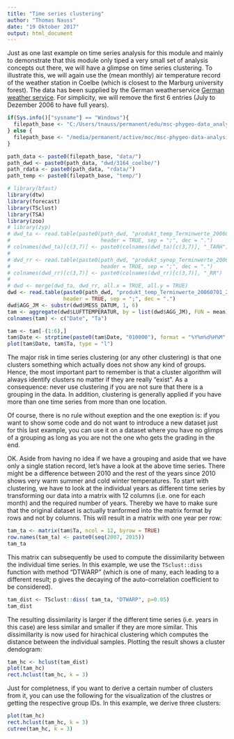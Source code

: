```yaml
---
title: "Time series clustering"
author: "Thomas Nauss"
date: "19 Oktober 2017"
output: html_document
---
```

Just as one last example on time series analysis for this module and mainly to demonstrate that this module only tiped a very small set of analysis concepts out there, we will have a glimpse on time series clustering. To illustrate this, we will again use the (mean monthly) air temperature record of the weather station in Coelbe (which is closest to the Marburg university forest). The data has been supplied by the German weatherservice [German weather service](ftp://ftp-cdc.dwd.de/pub/CDC/observations_germany/). For simplicity, we will remove the first 6 entries (July to Dezember 2006 to have full years).
```r
if(Sys.info()["sysname"] == "Windows"){
  filepath_base <- "C:/Users/tnauss/permanent/edu/msc-phygeo-data_analysis/"
} else {
  filepath_base <- "/media/permanent/active/moc/msc-phygeo-data-analysis/"
}

path_data <- paste0(filepath_base, "data/")
path_dwd <- paste0(path_data, "dwd/3164_coelbe/")
path_rdata <- paste0(path_data, "rdata/")
path_temp <- paste0(filepath_base, "temp/")

# library(bfast)
library(dtw)
library(forecast)
library(TSclust)
library(TSA)
library(zoo)
# library(zyp)
# dwd_ta <- read.table(paste0(path_dwd, "produkt_temp_Terminwerte_20060701_20151231_03164.txt"),
#                             header = TRUE, sep = ";", dec = ".")
# colnames(dwd_ta)[c(3,7)] <- paste0(colnames(dwd_ta)[c(3,7)], "_TARH")
# 
# dwd_rr <- read.table(paste0(path_dwd, "produkt_synop_Terminwerte_20060701_20151231_03164.txt"),
#                             header = TRUE, sep = ";", dec = ".")
# colnames(dwd_rr)[c(3,7)] <- paste0(colnames(dwd_rr)[c(3,7)], "_RR")
# 
# dwd <- merge(dwd_ta, dwd_rr, all.x = TRUE, all.y = TRUE)
dwd <- read.table(paste0(path_dwd, "produkt_temp_Terminwerte_20060701_20151231_03164.txt"),
                  header = TRUE, sep = ";", dec = ".")
dwd$AGG_JM <- substr(dwd$MESS_DATUM, 1, 6)
tam <- aggregate(dwd$LUFTTEMPERATUR, by = list(dwd$AGG_JM), FUN = mean)
colnames(tam) <- c("Date", "Ta")
```

```r
tam <- tam[-(1:6),]
tam$Date <- strptime(paste0(tam$Date, "010000"), format = "%Y%m%d%H%M", tz = "UTC")
plot(tam$Date, tam$Ta, type = "l")
```

The major risk in time series clustering (or any other clustering) is that one clusters something which actually does not show any kind of groups. Hence, the most important part to remember is that a cluster algorithm will always identify clusters no matter if they are really "exist". As a consequence: never use clustering if you are not sure that there is a grouping in the data. In addition, clustering is generally applied if you have more than one time series from more than one location. 

Of course, there is no rule without exeption and the one exeption is: if you want to show some code and do not want to introduce a new dataset just for this last example, you can use it on a dataset where you have no glimps of a grouping as long as you are not the one who gets the grading in the end. 

OK. Aside from having no idea if we have a grouping and aside that we have only a single station record, let's have a look at the above time series. There might be a difference between 2010 and the rest of the years since 2010 shows very warm summer and cold winter temperatures. To start with clustering, we have to look at the individual years as different time series by transforming our data into a matrix with 12 columns (i.e. one for each month) and the required number of years. Thereby we have to make sure that the original dataset is actually tranformed into the matrix format by rows and not by columns. This will result in a matrix with one year per row:
```r
tam_ta <- matrix(tam$Ta, ncol = 12, byrow = TRUE)
row.names(tam_ta) <- paste0(seq(2007, 2015))
tam_ta
```

This matrix can subsequently be used to compute the dissimilarity between the individual time series. In this example, we use the ``TSclust::diss`` function with method "DTWARP" (which is one of many, each leading to a different result; p gives the decaying of the auto-correlation coefficient to be considered).
```r
tam_dist <- TSclust::diss( tam_ta, "DTWARP", p=0.05)
tam_dist
```
The resulting dissimilarity is larger if the different time series (i.e. years in this case) are less similar and smaller if they are more similar. This dissimillarity is now used for hirachical clustering which computes the distance between the individual samples. Plotting the result shows a cluster dendogram:
```r
tam_hc <- hclust(tam_dist)
plot(tam_hc)
rect.hclust(tam_hc, k = 3)
```

Just for completness, if you want to derive a certain number of clusters from it, you can use the following for the visualization of the clustres or getting the respective group IDs. In this example, we derive three clusters:
```r
plot(tam_hc)
rect.hclust(tam_hc, k = 3)
cutree(tam_hc, k = 3)
```

